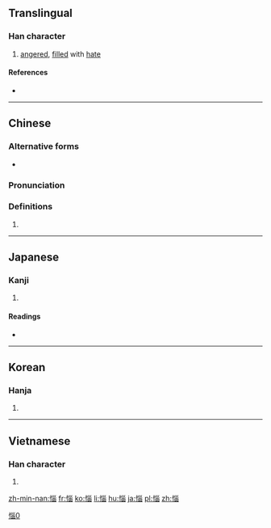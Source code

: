 {{also|悩|恼}}
==Translingual==
{{ja-forms|[[悩]]|[[恼]]|惱}}

===Han character===
{{Han char|rn=61|rad=心|as=09|sn=12|four=92063|canj=PVVW|ids=⿰忄𡿺}}

# [[anger]]ed, [[filled]] with [[hate]]

====References====
* {{Han ref|kx=0392.240|dkj=10856|dj=0728.080|hdz=42332.160|uh=60F1|ud=24817|bh=B46F|bd=46191}}

----

==Chinese==
{{zh-forms|s=恼}}

===Alternative forms===
* {{zh-l|㛴}}

===Pronunciation===
{{zh-pron
|m=nǎo
|c=nou5
|h=pfs=nâu
|mn=ló
|mc=y
|oc=y
|cat=v
}}

===Definitions===
{{zh-hanzi}}

# {{rfdef|lang=zh}}

----

==Japanese==

===Kanji===
{{ja-kanji|grade=|rs=心09}}

# {{defn|lang=ja|sort=心09}}

====Readings====
* {{ja-readings|on=[[のう]] (nō)|kun=[[なやむ]] (nayamu)}}

----

==Korean==

===Hanja===
{{ko-hanja|hangeul=뇌|eumhun=|rv=noe|mr=noe|y=noy}}

# {{defn|lang=ko|sort=心09}}

----

==Vietnamese==

===Han character===
{{vi-hantu|[[não]], [[náo]]|rs=心09}}

# {{defn|lang=vi|sort=心09}}

[[Category:CJKV characters simplified differently in Japan and China|惱0]]

[[zh-min-nan:惱]]
[[fr:惱]]
[[ko:惱]]
[[li:惱]]
[[hu:惱]]
[[ja:惱]]
[[pl:惱]]
[[zh:惱]]